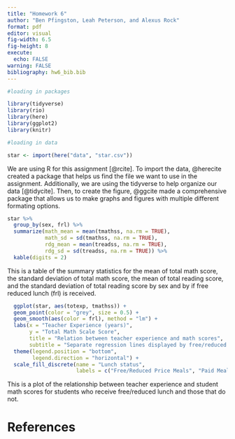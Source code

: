 ```yaml
---
title: "Homework 6"
author: "Ben Pfingston, Leah Peterson, and Alexus Rock"
format: pdf
editor: visual
fig-width: 6.5
fig-height: 8
execute:
  echo: FALSE
warning: FALSE
bibliography: hw6_bib.bib
---
```


```r
#loading in packages

library(tidyverse)
library(rio)
library(here)
library(ggplot2)
library(knitr)
```

```r
#loading in data

star <- import(here("data", "star.csv"))
```

We are using R for this assignment [@rcite]. To import the data, @herecite created a package that helps us find the file we want to use in the assignment. Additionally, we are using the tidyverse to help organize our data [@tidycite]. Then, to create the figure, @ggcite made a comprehensive package that allows us to make graphs and figures with multiple different formating options.

\newpage

```r
star %>% 
  group_by(sex, frl) %>% 
  summarize(math_mean = mean(tmathss, na.rm = TRUE),
            math_sd = sd(tmathss, na.rm = TRUE),
            rdg_mean = mean(treadss, na.rm = TRUE),
            rdg_sd = sd(treadss, na.rm = TRUE)) %>% 
  kable(digits = 2)


```

This is a table of the summary statistics for the mean of total math score, the standard deviation of total math score, the mean of total reading score, and the standard deviation of total reading score by sex and by if free reduced lunch (frl) is received.

\newpage

```r

  ggplot(star, aes(totexp, tmathss)) +
  geom_point(color = "grey", size = 0.5) +
  geom_smooth(aes(color = frl), method = "lm") +
  labs(x = "Teacher Experience (years)",
       y = "Total Math Scale Score",
       title = "Relation between teacher experience and math scores",
       subtitle = "Separate regression lines displayed by free/reduced lunch price status") +
  theme(legend.position = "bottom",
        legend.direction = "horizontal") + 
  scale_fill_discrete(name = "Lunch status", 
                      labels = c("Free/Reduced Price Meals", "Paid Meals"))


```

This is a plot of the relationship between teacher experience and student math scores for students who receive free/reduced lunch and those that do not.

\newpage

# References
